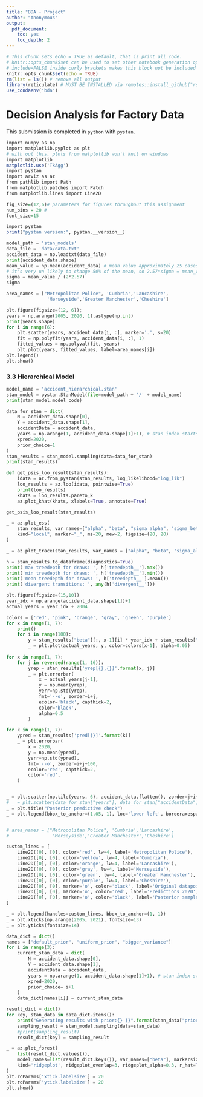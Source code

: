 ```yaml
---
title: "BDA - Project"
author: "Anonymous"
output: 
  pdf_document: 
    toc: yes
    toc_depth: 2
---
```


```r
# This chunk sets echo = TRUE as default, that is print all code.
# knitr::opts_chunk$set can be used to set other notebook generation options, too.
# include=FALSE inside curly brackets makes this block not be included in the pdf.
knitr::opts_chunk$set(echo = TRUE)
rm(list = ls()) # remove all output
library(reticulate) # MUST BE INSTALLED via remotes::install_github("rstudio/reticulate")
use_condaenv('bda')
```

# Decision Analysis for Factory Data

This submission is completed in `python` with `pystan`.
```r
import numpy as np 
import matplotlib.pyplot as plt 
# with out this, plots from matplotlib won't knit on windows
import matplotlib
matplotlib.use('TkAgg') 
import pystan
import arviz as az
from pathlib import Path
from matplotlib.patches import Patch
from matplotlib.lines import Line2D

fig_size=(12,6)# parameters for figures throughout this assignment
num_bins = 20 #
font_size=15

import pystan
print("pystan version:", pystan.__version__)

```

```python
model_path = 'stan_models'
data_file = 'data/data.txt'
accident_data = np.loadtxt(data_file)
print(accident_data.shape)
mean_value = np.mean(accident_data) # mean value approximately 25 cases per 10,000 people
# it's very un likely to change 50% of the mean, so 2.57*sigma = mean_value/2
sigma = mean_value / (2*2.57) 
sigma
```


```python
area_names = ["Metropolitan Police", 'Cumbria','Lancashire',
               'Merseyside','Greater Manchester','Cheshire']
```

```python
plt.figure(figsize=(12, 6));
years = np.arange(2005, 2020, 1).astype(np.int)
print(years.shape)
for i in range(6):
    plt.scatter(years, accident_data[i, :], marker='.', s=20)
    fit = np.polyfit(years, accident_data[i, :], 1)
    fitted_values = np.polyval(fit, years)
    plt.plot(years, fitted_values, label=area_names[i])
plt.legend()
plt.show()

```


### 3.3 Hierarchical Model

```python
model_name = 'accident_hierarchical.stan'
stan_model = pystan.StanModel(file=model_path + '/' + model_name)
print(stan_model.model_code)
```

```python
data_for_stan = dict(
    N = accident_data.shape[0],
    Y = accident_data.shape[1],
    accidentData = accident_data,
    years = np.arange(1, accident_data.shape[1]+1), # stan index starts from 1
    xpred=2020,
    prior_choice=1
)
stan_results = stan_model.sampling(data=data_for_stan)
print(stan_results)
```

```python
def get_psis_loo_result(stan_results):
    idata = az.from_pystan(stan_results, log_likelihood="log_lik")
    loo_results = az.loo(idata, pointwise=True)
    print(loo_results)
    khats = loo_results.pareto_k
    az.plot_khat(khats, xlabels=True, annotate=True)

get_psis_loo_result(stan_results)
```

```python
_ = az.plot_ess(
    stan_results, var_names=["alpha", "beta", "sigma_alpha", "sigma_beta"], 
    kind="local", marker="_", ms=20, mew=2, figsize=(20, 20)
)
```

```python
_ = az.plot_trace(stan_results, var_names = ["alpha", "beta", "sigma_alpha", "sigma_beta"], figsize=(20, 30))
```

```python
h = stan_results.to_dataframe(diagnostics=True)
print('max treedepth for draws: ', h['treedepth__'].max())
print('min treedepth for draws: ', h['treedepth__'].min())
print('mean treedepth for draws: ', h['treedepth__'].mean())
print('divergent transitions: ', any(h['divergent__']))
```


```python
plt.figure(figsize=(15,10))
year_idx = np.arange(accident_data.shape[1])+1
actual_years = year_idx + 2004

colors = ['red', 'pink', 'orange', 'gray', 'green', 'purple']
for x in range(1, 7):
    print()
    for i in range(100):
        y = stan_results["beta"][:, x-1][i] * year_idx + stan_results["alpha"][:, x-1][i]
        _ = plt.plot(actual_years, y, color=colors[x-1], alpha=0.05)
    
for x in range(1, 7):
    for j in reversed(range(1, 16)):
        yrep = stan_results['yrep[{},{}]'.format(x, j)]
        _ = plt.errorbar(
            x = actual_years[j-1], 
            y = np.mean(yrep),
            yerr=np.std(yrep), 
            fmt='--o', zorder=i+j,
            ecolor='black', capthick=2,
            color='black',
            alpha=0.5
        )

for k in range(1, 7):
    ypred = stan_results['pred[{}]'.format(k)] 
    _ = plt.errorbar(
        x = 2020, 
        y = np.mean(ypred), 
        yerr=np.std(ypred), 
        fmt='--o', zorder=i+j+100,
        ecolor='red', capthick=2,
        color='red',
    )


_ = plt.scatter(np.tile(years, 6), accident_data.flatten(), zorder=j+i+100, edgecolors='black')
# _ = plt.scatter(data_for_stan["years"], data_for_stan["accidentData"], zorder=j+i+100, edgecolors='black')
_ = plt.title("Posterior predictive check")
_ = plt.legend(bbox_to_anchor=(1.05, 1), loc='lower left', borderaxespad=0.)


# area_names = ["Metropolitan Police", 'Cumbria','Lancashire',
#                'Merseyside','Greater Manchester','Cheshire']

custom_lines = [
    Line2D([0], [0], color='red', lw=4, label='Metropolitan Police'),
    Line2D([0], [0], color='yellow', lw=4, label='Cumbria'),
    Line2D([0], [0], color='orange', lw=4, label='Lancashire'),
    Line2D([0], [0], color='gray', lw=4, label='Merseyside'),
    Line2D([0], [0], color='green', lw=4, label='Greater Manchester'),
    Line2D([0], [0], color='purple', lw=4, label='Cheshire'),
    Line2D([0], [0], marker='o', color='black', label='Original datapoint', markerfacecolor='b', markersize=15),
    Line2D([0], [0], marker='o', color='red', label='Predictions 2020', markersize=15),
    Line2D([0], [0], marker='o', color='black', label='Posterior samples', markersize=15),
]

_ = plt.legend(handles=custom_lines, bbox_to_anchor=(1, 1))
_ = plt.xticks(np.arange(2005, 2021), fontsize=13)
_ = plt.yticks(fontsize=14)

```

```python
data_dict = dict()
names = ["default_prior", "uniform_prior", "bigger_variance"]
for i in range(3):
    current_stan_data = dict(
        N = accident_data.shape[0],
        Y = accident_data.shape[1],
        accidentData = accident_data,
        years = np.arange(1, accident_data.shape[1]+1), # stan index starts from 1
        xpred=2020,
        prior_choice= i+1
    )
    data_dict[names[i]] = current_stan_data
```


```python
result_dict = dict()
for key, stan_data in data_dict.items():
    print("Generating results with prior:{} {}".format(stan_data["prior_choice"], key))
    sampling_result = stan_model.sampling(data=stan_data)
    #print(sampling_result)
    result_dict[key] = sampling_result
```

```python
_ = az.plot_forest(
    list(result_dict.values()), 
    model_names=list(result_dict.keys()), var_names=["beta"], markersize=10,
    kind='ridgeplot', ridgeplot_overlap=3, ridgeplot_alpha=0.3, r_hat=True, ess=True, figsize=(20, 20), textsize=20
)
plt.rcParams['xtick.labelsize'] = 20
plt.rcParams['ytick.labelsize'] = 20
plt.show()
```



